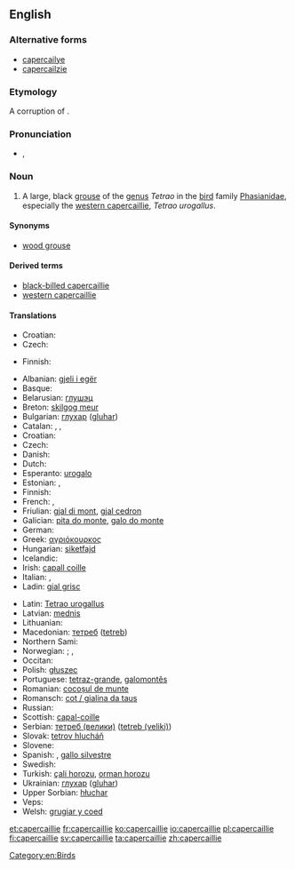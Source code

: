 ==English==
{{wikipedia}}
{{wikipedia|capercaillie}}
{{wikispecies|Tetrao urogallus}}

===Alternative forms===
* [[capercailye]]
* [[capercailzie]]

===Etymology===
A {{etyl|sco}} corruption of {{etyl|gd}} {{term|capull coille||great cock of the woods|lang=gd}}.

===Pronunciation===
* {{IPA|/kæpəˈkeɪli/|/kæpəˈkeɪlji/}}, {{SAMPA|/k{p@"keIli/|/k{p@"keIlji/}}

===Noun===
{{en-noun}}

# A large, black [[grouse]] of the [[genus]] ''Tetrao'' in the [[bird]] family [[Phasianidae]], especially the [[western capercaillie]], ''Tetrao urogallus''.

====Synonyms====
* {{sense|Tetrao urogallus}} [[wood grouse]]

====Derived terms====
* [[black-billed capercaillie]]
* [[western capercaillie]]

====Translations====
{{trans-top|bird of the genus ''Tetrao''}}
* Croatian: {{t+|hr|tetrijeb|m}}
* Czech: {{t-|cs|tetřev}}
{{trans-mid}}
* Finnish: {{t|fi|metso}}
{{trans-bottom}}

{{trans-top|''Tetrao urogallus''}}
* Albanian: [[gjeli i egër]]
* Basque: {{t|eu|basoilar}}
* Belarusian: [[глушэц]]
* Breton: [[skilgog meur]]
* Bulgarian: [[глухар]] ([[gluhar]])
* Catalan: {{t|ca|gall fer|m}}, {{t|ca|gall salvatge|m}}, {{t|ca|gall de bosc|m}}
* Croatian: {{t+|hr|tetrijeb gluhan|m}}
* Czech: {{t-|cs|tetřev hlušec}}
* Danish: {{t-|da|tjur}}
* Dutch: {{t|nl|auerhoen|n}}
* Esperanto: [[urogalo]]
* Estonian: {{t|et|metsis}}, {{t|et|mőtus}}
* Finnish: {{t+|fi|metso}}
* French: {{t|fr|grand tétras|m}}, {{t|fr|grand coq de bruyère|m}}
* Friulian: [[gjal di mont]], [[gjal cedron]]
* Galician: [[pita do monte]], [[galo do monte]]
* German: {{t-|de|Auerhuhn|n}}
* Greek: [[αγριόκουρκος]] '' ''
* Hungarian: [[siketfajd]]
* Icelandic: {{t|is|þiður}}
* Irish: [[capall coille]]
* Italian: {{t-|it|urogallo|m}}, {{t-|it|gallo cedrone|m}}
* Ladin: [[gial grisc]]
{{trans-mid}}
* Latin: [[Tetrao urogallus]] '' ''
* Latvian: [[mednis]]
* Lithuanian: {{t+|lt|kurtinys|xs=Lithuanian}}
* Macedonian: [[тетреб]] ([[tetreb]])
* Northern Sami: {{t|se|čukčá}}
* Norwegian: {{t|no|storfugl}}; {{t|no|tiur}} {{qualifier|male}}, {{t|no|røy}} {{qualifier|female}}
* Occitan: {{t|oc|pollambèrt|m}}
* Polish: [[głuszec]] '' ''
* Portuguese: [[tetraz-grande]], [[galomontês]]
* Romanian: [[cocoșul de munte]]
* Romansch: [[cot / gialina da taus]]
* Russian: {{t+|ru|глухарь|m|tr=gluχár'}}
* Scottish: [[capal-coille]]
* Serbian: [[тетреб (велики)]] ([[tetreb (veliki)]])
* Slovak: [[tetrov hlucháň]]
* Slovene: {{t+|sl|divji petelin}}
* Spanish: {{t|es|urogallo|m}}, [[gallo silvestre]] {{m}}
* Swedish: {{t+|sv|tjäder}}
* Turkish: [[çali horozu]], [[orman horozu]]
* Ukrainian: [[глухар]] ([[gluhar]])
* Upper Sorbian: [[hłuchar]]
* Veps: {{tø|vep|mecoi}}
* Welsh: [[grugiar y coed]]
{{trans-bottom}}

[[Category:en:Birds]]

[[et:capercaillie]]
[[fr:capercaillie]]
[[ko:capercaillie]]
[[io:capercaillie]]
[[pl:capercaillie]]
[[fi:capercaillie]]
[[sv:capercaillie]]
[[ta:capercaillie]]
[[zh:capercaillie]]